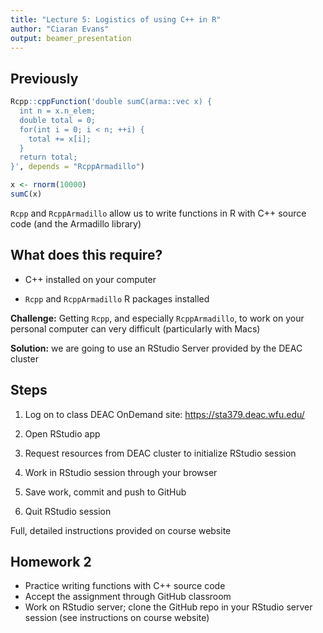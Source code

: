 ```yaml
---
title: "Lecture 5: Logistics of using C++ in R"
author: "Ciaran Evans"
output: beamer_presentation
---
```


## Previously

```r
Rcpp::cppFunction('double sumC(arma::vec x) {
  int n = x.n_elem;
  double total = 0;
  for(int i = 0; i < n; ++i) {
    total += x[i];
  }
  return total;
}', depends = "RcppArmadillo")

x <- rnorm(10000)
sumC(x)
```

`Rcpp` and `RcppArmadillo` allow us to write functions in R with C++ source code (and the Armadillo library)

## What does this require?

* C++ installed on your computer

* `Rcpp` and `RcppArmadillo` R packages installed

**Challenge:** Getting `Rcpp`, and especially `RcppArmadillo`, to work on your personal computer can very difficult (particularly with Macs)

**Solution:** we are going to use an RStudio Server provided by the DEAC cluster

## Steps

1. Log on to class DEAC OnDemand site: [https://sta379.deac.wfu.edu/](https://sta379.deac.wfu.edu/)

2. Open RStudio app

3. Request resources from DEAC cluster to initialize RStudio session

4. Work in RStudio session through your browser

5. Save work, commit and push to GitHub

6. Quit RStudio session

Full, detailed instructions provided on course website


## Homework 2

* Practice writing functions with C++ source code
* Accept the assignment through GitHub classroom
* Work on RStudio server; clone the GitHub repo in your RStudio server session (see instructions on course website)

